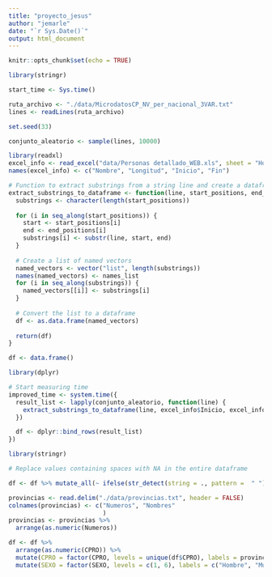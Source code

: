 ```yaml
---
title: "proyecto_jesus"
author: "jemarle"
date: "`r Sys.Date()`"
output: html_document
---
```


```r
knitr::opts_chunk$set(echo = TRUE)
```

```r
library(stringr)
```

```r
start_time <- Sys.time()

ruta_archivo <- "./data/MicrodatosCP_NV_per_nacional_3VAR.txt"
lines <- readLines(ruta_archivo)

set.seed(33)

conjunto_aleatorio <- sample(lines, 10000)

```

```r
library(readxl)
excel_info <- read_excel("data/Personas detallado_WEB.xls", sheet = "Hoja1", range = "C7:F80", col_names = FALSE)
names(excel_info) <- c("Nombre", "Longitud", "Inicio", "Fin")
```

```r

# Function to extract substrings from a string line and create a dataframe
extract_substrings_to_dataframe <- function(line, start_positions, end_positions, names_list) {
  substrings <- character(length(start_positions))
  
  for (i in seq_along(start_positions)) {
    start <- start_positions[i]
    end <- end_positions[i]
    substrings[i] <- substr(line, start, end)
  }
  
  # Create a list of named vectors
  named_vectors <- vector("list", length(substrings))
  names(named_vectors) <- names_list
  for (i in seq_along(substrings)) {
    named_vectors[[i]] <- substrings[i]
  }
  
  # Convert the list to a dataframe
  df <- as.data.frame(named_vectors)
  
  return(df)
}

df <- data.frame()

```


```r
library(dplyr)

# Start measuring time
improved_time <- system.time({
  result_list <- lapply(conjunto_aleatorio, function(line) {
    extract_substrings_to_dataframe(line, excel_info$Inicio, excel_info$Fin, excel_info$Nombre)
  })

  df <- dplyr::bind_rows(result_list)
})

```

```r
library(stringr)

# Replace values containing spaces with NA in the entire dataframe

df <- df %>% mutate_all(~ ifelse(str_detect(string = ., pattern =  " "), NA, .)) # con esto cojo cuando hay uno o más espacios; cambio si detecta uno a NA
```

```r
provincias <- read.delim("./data/provincias.txt", header = FALSE)
colnames(provincias) <- c("Numeros", "Nombres"
                          )
provincias <- provincias %>%
  arrange(as.numeric(Numeros))

df <- df %>% 
  arrange(as.numeric(CPRO)) %>%
  mutate(CPRO = factor(CPRO, levels = unique(df$CPRO), labels = provincias$Nombres)) %>%
  mutate(SEXO = factor(SEXO, levels = c(1, 6), labels = c("Hombre", "Mujer")))
  
                               
```



